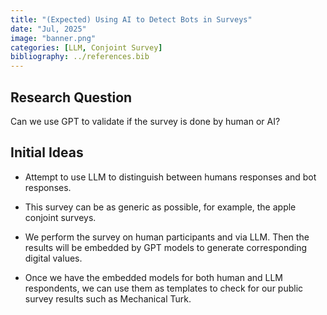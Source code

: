 ```yaml
---
title: "(Expected) Using AI to Detect Bots in Surveys"
date: "Jul, 2025"
image: "banner.png"
categories: [LLM, Conjoint Survey]
bibliography: ../references.bib
---
```


## Research Question

Can we use GPT to validate if the survey is done by human or AI?

## Initial Ideas

-   Attempt to use LLM to distinguish between humans responses and bot responses.

-   This survey can be as generic as possible, for example, the apple conjoint surveys.

-   We perform the survey on human participants and via LLM. Then the results will be embedded by GPT models to generate corresponding digital values.

-   Once we have the embedded models for both human and LLM respondents, we can use them as templates to check for our public survey results such as Mechanical Turk.
